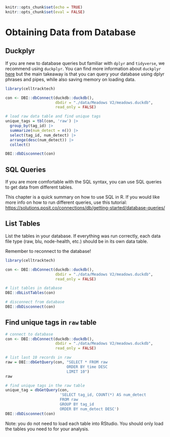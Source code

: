 ```r
knitr::opts_chunk$set(echo = TRUE)
knitr::opts_chunk$set(eval = FALSE)
```

# Obtaining Data from Database

## Duckplyr

If you are new to database queries but familiar with `dplyr` and `tidyverse`, we recommend using `duckplyr`. You can find more information about `duckplyr` [here](https://duckdb.org/2024/04/02/duckplyr.html) but the main takeaway is that you can query your database using dplyr phrases and pipes, while also saving memory on loading data.

```r
library(celltracktech)

con <- DBI::dbConnect(duckdb::duckdb(), 
                      dbdir = "./data/Meadows V2/meadows.duckdb", 
                      read_only = FALSE)

# load raw data table and find unique tags
unique_tags = tbl(con, 'raw') |> 
  group_by(tag_id) |>
  summarize(num_detect = n()) |>
  select(tag_id, num_detect) |>
  arrange(desc(num_detect)) |>
  collect()

DBI::dbDisconnect(con)

```

## SQL Queries

If you are more comfortable with the SQL syntax, you can use SQL queries to get data from different tables.

This chapter is a quick summary on how to use SQL in R. If you would like more info on how to run different queries, use this tutorial: [https://solutions.posit.co/connections/db/getting-started/database-queries/](https://solutions.posit.co/connections/db/getting-started/database-queries/) 

## List Tables

List the tables in your database. If everything was run correctly, each data file type (raw, blu, node-health, etc.) should be in its own data table.

Remember to reconnect to the database!

```r
library(celltracktech)

con <- DBI::dbConnect(duckdb::duckdb(), 
                      dbdir = "./data/Meadows V2/meadows.duckdb", 
                      read_only = FALSE)

# list tables in database
DBI::dbListTables(con)

# disconnect from database
DBI::dbDisconnect(con)

```
## Find unique tags in `raw` table

```r
# connect to database
con <- DBI::dbConnect(duckdb::duckdb(), 
                      dbdir = "./data/Meadows V2/meadows.duckdb", 
                      read_only = FALSE)

# list last 10 records in raw
raw = DBI::dbGetQuery(con, "SELECT * FROM raw
                           ORDER BY time DESC
                           LIMIT 10")
raw

# find unique tags in the raw table
unique_tag = dbGetQuery(con,
                        'SELECT tag_id, COUNT(*) AS num_detect
                        FROM raw
                        GROUP BY tag_id
                        ORDER BY num_detect DESC')
DBI::dbDisconnect(con)

```

Note: you do not need to load each table into RStudio. You should only load the tables you need to for your analysis.